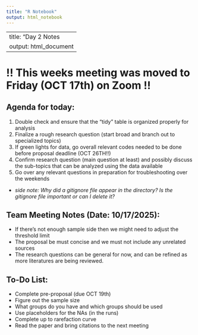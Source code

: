 ```yaml
---
title: "R Notebook"
output: html_notebook
---
```


---
title: "Day 2 Notes
output: html_document
---

# !! This weeks meeting was moved to Friday (OCT 17th) on Zoom !!

## Agenda for today:

1)  Double check and ensure that the "tidy" table is organized properly for analysis
2)  Finalize a rough research question (start broad and branch out to specialized topics)
3)  If green lights for data, go overall relevant codes needed to be done before proposal deadline (OCT 26TH!!)
4)  Confirm research question (main question at least) and possibly discuss the sub-topics that can be analyzed using the data available
5)  Go over any relevant questions in preparation for troubleshooting over the weekends

-   *side note: Why did a gitignore file appear in the directory? Is the gitignore file important or can I delete it?*

## Team Meeting Notes (Date: 10/17/2025):
- If there's not enough sample side then we might need to adjust the threshold limit
- The proposal be must concise and we must not include any unrelated sources
- The research questions can be general for now, and can be refined as more literatures are being reviewed.

## To-Do List:
- Complete pre-proposal (due OCT 19th)
- Figure out the sample size
- What groups do you have and which groups should be used
- Use placeholders for the NAs (in the runs)
- Complete up to rarefaction curve
- Read the paper and bring citations to the next meeting

